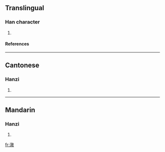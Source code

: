 {{see|溆}}

==Translingual==
===Han character===
{{Han char|rn=85|rad=水|as=11|sn=14|four=3814<sub>0</sub>|canj=水人木大 (EODK)}}
# {{defn|Han|sort=水11}}
====References====
{{Han ref|kx=0647.110|dkj=18176|dj=1057.100|hdz=31725.110|uh=6F35|ud=28469|bh=E2A9|bd=58025}}

----
==Cantonese==
===Hanzi===
{{yue-hanzi|jyut=|y=jeui6}}
# {{defn|Cantonese}}

----
==Mandarin==
===Hanzi===
{{cmn-hanzi|sim=溆|pin=[[xù]] ([[xu4]])|wg=hsü<sup>4</sup>}}
# {{defn|Mandarin}}

[[fr:漵]]